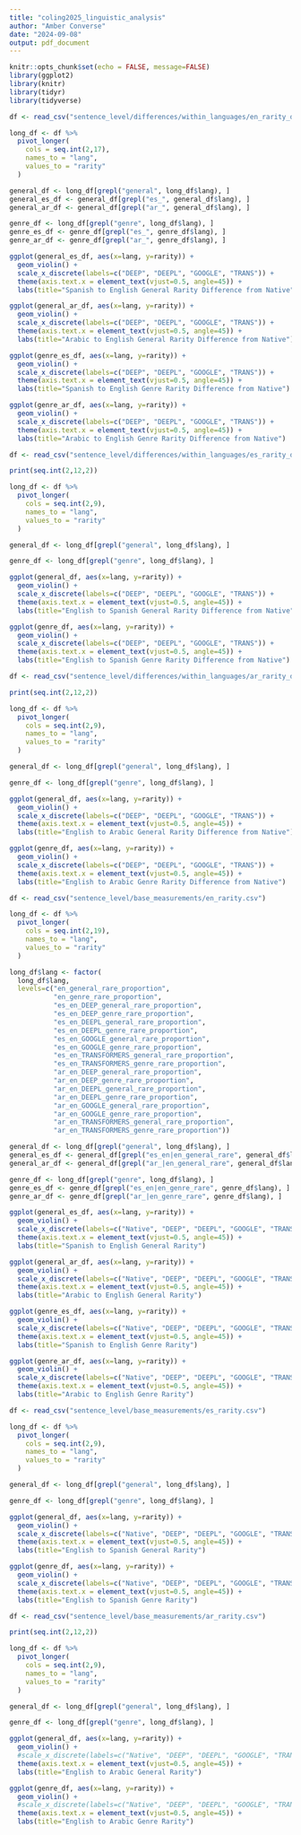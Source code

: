 ```yaml
---
title: "coling2025_linguistic_analysis"
author: "Amber Converse"
date: "2024-09-08"
output: pdf_document
---
```


```r
knitr::opts_chunk$set(echo = FALSE, message=FALSE)
library(ggplot2)
library(knitr)
library(tidyr)
library(tidyverse)
```

```r
df <- read_csv("sentence_level/differences/within_languages/en_rarity_difference.csv")

long_df <- df %>% 
  pivot_longer(
    cols = seq.int(2,17),
    names_to = "lang",
    values_to = "rarity"
  )

general_df <- long_df[grepl("general", long_df$lang), ]
general_es_df <- general_df[grepl("es_", general_df$lang), ]
general_ar_df <- general_df[grepl("ar_", general_df$lang), ]

genre_df <- long_df[grepl("genre", long_df$lang), ]
genre_es_df <- genre_df[grepl("es_", genre_df$lang), ]
genre_ar_df <- genre_df[grepl("ar_", genre_df$lang), ]

ggplot(general_es_df, aes(x=lang, y=rarity)) +
  geom_violin() +
  scale_x_discrete(labels=c("DEEP", "DEEPL", "GOOGLE", "TRANS")) +
  theme(axis.text.x = element_text(vjust=0.5, angle=45)) +
  labs(title="Spanish to English General Rarity Difference from Native")

ggplot(general_ar_df, aes(x=lang, y=rarity)) +
  geom_violin() +
  scale_x_discrete(labels=c("DEEP", "DEEPL", "GOOGLE", "TRANS")) +
  theme(axis.text.x = element_text(vjust=0.5, angle=45)) +
  labs(title="Arabic to English General Rarity Difference from Native")

ggplot(genre_es_df, aes(x=lang, y=rarity)) +
  geom_violin() +
  scale_x_discrete(labels=c("DEEP", "DEEPL", "GOOGLE", "TRANS")) +
  theme(axis.text.x = element_text(vjust=0.5, angle=45)) +
  labs(title="Spanish to English Genre Rarity Difference from Native")

ggplot(genre_ar_df, aes(x=lang, y=rarity)) +
  geom_violin() +
  scale_x_discrete(labels=c("DEEP", "DEEPL", "GOOGLE", "TRANS")) +
  theme(axis.text.x = element_text(vjust=0.5, angle=45)) +
  labs(title="Arabic to English Genre Rarity Difference from Native")
```
```r
df <- read_csv("sentence_level/differences/within_languages/es_rarity_difference.csv")

print(seq.int(2,12,2))

long_df <- df %>% 
  pivot_longer(
    cols = seq.int(2,9),
    names_to = "lang",
    values_to = "rarity"
  )

general_df <- long_df[grepl("general", long_df$lang), ]

genre_df <- long_df[grepl("genre", long_df$lang), ]

ggplot(general_df, aes(x=lang, y=rarity)) +
  geom_violin() +
  scale_x_discrete(labels=c("DEEP", "DEEPL", "GOOGLE", "TRANS")) +
  theme(axis.text.x = element_text(vjust=0.5, angle=45)) +
  labs(title="English to Spanish General Rarity Difference from Native")

ggplot(genre_df, aes(x=lang, y=rarity)) +
  geom_violin() +
  scale_x_discrete(labels=c("DEEP", "DEEPL", "GOOGLE", "TRANS")) +
  theme(axis.text.x = element_text(vjust=0.5, angle=45)) +
  labs(title="English to Spanish Genre Rarity Difference from Native")
```

```r
df <- read_csv("sentence_level/differences/within_languages/ar_rarity_difference.csv")

print(seq.int(2,12,2))

long_df <- df %>% 
  pivot_longer(
    cols = seq.int(2,9),
    names_to = "lang",
    values_to = "rarity"
  )

general_df <- long_df[grepl("general", long_df$lang), ]

genre_df <- long_df[grepl("genre", long_df$lang), ]

ggplot(general_df, aes(x=lang, y=rarity)) +
  geom_violin() +
  scale_x_discrete(labels=c("DEEP", "DEEPL", "GOOGLE", "TRANS")) +
  theme(axis.text.x = element_text(vjust=0.5, angle=45)) +
  labs(title="English to Arabic General Rarity Difference from Native")

ggplot(genre_df, aes(x=lang, y=rarity)) +
  geom_violin() +
  scale_x_discrete(labels=c("DEEP", "DEEPL", "GOOGLE", "TRANS")) +
  theme(axis.text.x = element_text(vjust=0.5, angle=45)) +
  labs(title="English to Arabic Genre Rarity Difference from Native")
```

```r
df <- read_csv("sentence_level/base_measurements/en_rarity.csv")

long_df <- df %>% 
  pivot_longer(
    cols = seq.int(2,19),
    names_to = "lang",
    values_to = "rarity"
  )

long_df$lang <- factor(
  long_df$lang,
  levels=c("en_general_rare_proportion",
           "en_genre_rare_proportion",
           "es_en_DEEP_general_rare_proportion",
           "es_en_DEEP_genre_rare_proportion",
           "es_en_DEEPL_general_rare_proportion",
           "es_en_DEEPL_genre_rare_proportion",
           "es_en_GOOGLE_general_rare_proportion",
           "es_en_GOOGLE_genre_rare_proportion",
           "es_en_TRANSFORMERS_general_rare_proportion",
           "es_en_TRANSFORMERS_genre_rare_proportion",
           "ar_en_DEEP_general_rare_proportion",
           "ar_en_DEEP_genre_rare_proportion",
           "ar_en_DEEPL_general_rare_proportion",
           "ar_en_DEEPL_genre_rare_proportion",
           "ar_en_GOOGLE_general_rare_proportion",
           "ar_en_GOOGLE_genre_rare_proportion",
           "ar_en_TRANSFORMERS_general_rare_proportion",
           "ar_en_TRANSFORMERS_genre_rare_proportion"))

general_df <- long_df[grepl("general", long_df$lang), ]
general_es_df <- general_df[grepl("es_en|en_general_rare", general_df$lang), ]
general_ar_df <- general_df[grepl("ar_|en_general_rare", general_df$lang), ]

genre_df <- long_df[grepl("genre", long_df$lang), ]
genre_es_df <- genre_df[grepl("es_en|en_genre_rare", genre_df$lang), ]
genre_ar_df <- genre_df[grepl("ar_|en_genre_rare", genre_df$lang), ]

ggplot(general_es_df, aes(x=lang, y=rarity)) +
  geom_violin() +
  scale_x_discrete(labels=c("Native", "DEEP", "DEEPL", "GOOGLE", "TRANS")) +
  theme(axis.text.x = element_text(vjust=0.5, angle=45)) +
  labs(title="Spanish to English General Rarity")

ggplot(general_ar_df, aes(x=lang, y=rarity)) +
  geom_violin() +
  scale_x_discrete(labels=c("Native", "DEEP", "DEEPL", "GOOGLE", "TRANS")) +
  theme(axis.text.x = element_text(vjust=0.5, angle=45)) +
  labs(title="Arabic to English General Rarity")

ggplot(genre_es_df, aes(x=lang, y=rarity)) +
  geom_violin() +
  scale_x_discrete(labels=c("Native", "DEEP", "DEEPL", "GOOGLE", "TRANS")) +
  theme(axis.text.x = element_text(vjust=0.5, angle=45)) +
  labs(title="Spanish to English Genre Rarity")

ggplot(genre_ar_df, aes(x=lang, y=rarity)) +
  geom_violin() +
  scale_x_discrete(labels=c("Native", "DEEP", "DEEPL", "GOOGLE", "TRANS")) +
  theme(axis.text.x = element_text(vjust=0.5, angle=45)) +
  labs(title="Arabic to English Genre Rarity")
```

```r
df <- read_csv("sentence_level/base_measurements/es_rarity.csv")

long_df <- df %>% 
  pivot_longer(
    cols = seq.int(2,9),
    names_to = "lang",
    values_to = "rarity"
  )

general_df <- long_df[grepl("general", long_df$lang), ]

genre_df <- long_df[grepl("genre", long_df$lang), ]

ggplot(general_df, aes(x=lang, y=rarity)) +
  geom_violin() +
  scale_x_discrete(labels=c("Native", "DEEP", "DEEPL", "GOOGLE", "TRANS")) +
  theme(axis.text.x = element_text(vjust=0.5, angle=45)) +
  labs(title="English to Spanish General Rarity")

ggplot(genre_df, aes(x=lang, y=rarity)) +
  geom_violin() +
  scale_x_discrete(labels=c("Native", "DEEP", "DEEPL", "GOOGLE", "TRANS")) +
  theme(axis.text.x = element_text(vjust=0.5, angle=45)) +
  labs(title="English to Spanish Genre Rarity")
```

```r
df <- read_csv("sentence_level/base_measurements/ar_rarity.csv")

print(seq.int(2,12,2))

long_df <- df %>% 
  pivot_longer(
    cols = seq.int(2,9),
    names_to = "lang",
    values_to = "rarity"
  )

general_df <- long_df[grepl("general", long_df$lang), ]

genre_df <- long_df[grepl("genre", long_df$lang), ]

ggplot(general_df, aes(x=lang, y=rarity)) +
  geom_violin() +
  #scale_x_discrete(labels=c("Native", "DEEP", "DEEPL", "GOOGLE", "TRANS")) +
  theme(axis.text.x = element_text(vjust=0.5, angle=45)) +
  labs(title="English to Arabic General Rarity")

ggplot(genre_df, aes(x=lang, y=rarity)) +
  geom_violin() +
  #scale_x_discrete(labels=c("Native", "DEEP", "DEEPL", "GOOGLE", "TRANS")) +
  theme(axis.text.x = element_text(vjust=0.5, angle=45)) +
  labs(title="English to Arabic Genre Rarity")
```